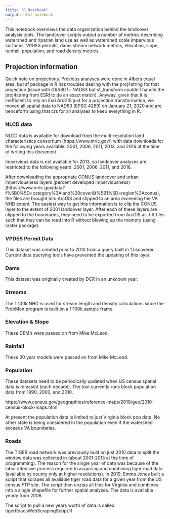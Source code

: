 ```yaml
---
title: "R Notebook"
output: html_notebook
---
```





This notebook overviews the data organization behind the landcover analysis tools. The landcover scripts output a number of metrics describing watershed and riparian land use as well as watershed scale impervious surfaces, VPDES permits, dams stream network metrics, elevation, slope, rainfall, population, and road density metrics. 


## Projection information

Quick note on projections. Previous analyses were done in Albers equal area, but sf package in R has troubles dealing with the proj4string for that projection (issue with GRS80 != NAD83 but st_transform couldn't handle the proj4string from ESRI to do an exact match). Anyway, given that it is inefficient to rely on Esri ArcGIS just for a projection transformation, we moved all spatial data to NAD83 (EPSG 4269) on January 21, 2020 and are henceforth using that crs for all analyses to keep everything in R. 

### NLCD data

NLCD data is available for download from the multi-resolution land characteristics consortium (https://www.mrlc.gov/) with data downloads for the following years available: 2001, 2006, 2011, 2013, and 2016 at the time of writing this document.

Impervious data is not available for 2013, so landcover analyses are restricted to the following years: 2001, 2006, 2011, and 2016.

After downloading the appropriate CONUS landcover and urban imperviousness layers (percent developed imperviousness) (https://www.mrlc.gov/data?f%5B0%5D=category%3Aland%20cover&f%5B1%5D=region%3Aconus), the files are brought into ArcGIS and clipped to an area exceeding the VA NHD extent. The easiest way to get this information is to clip the CONUS layer to the extent of 2001 landcover layer. After each of these layers are clipped to the boundaries, they need to be exported from ArcGIS as .tiff files such that they can be read into R without blowing up the memory (using raster package).

### VPDES Permit Data

This dataset was created prior to 2010 from a query built in 'Discoverer.' Current data querying tools have prevented the updating of this layer.

### Dams

This dataset was originally created by DCR in an unknown year. 


### Streams

The 1:100k NHD is used for stream length and density calculations since the ProbMon program is built on a 1:100k sample frame.

### Elevation & Slope

These DEM's were passed on from Mike McLeod.

### Rainfall

These 30 year models were passed on from Mike McLeod.

### Population

These datasets need to be periodically updated when US census spatial data is released (each decade). The tool currently runs block population data from 1990, 2000, and 2010. 

https://www.census.gov/geographies/reference-maps/2010/geo/2010-census-block-maps.html

At present the population data is limited to just Virginia block pop data. No other state is being considered in the population even if the watershed exceeds VA boundaries.

### Roads

The TIGER road network was previously built on just 2010 data to split the window data was collected in (about 2001-2015 at the time of programming). The reason for the single year of data was because of the labor intensive process required to acquiring and combining tiger road data (available by county only at higher resolutions). In 2019, Emma Jones built a script that scrapes all available tiger road data for a given year from the US census FTP site. The script then unzips all files for Virginia and combines into a single shapefile for further spatial analyses. The data is available yearly from 2006. 

The script to pull a new years worth of data is called tigerRoadsWebScrapingScript.R


